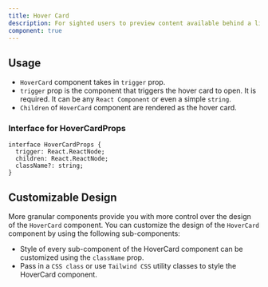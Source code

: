 ```yaml
---
title: Hover Card
description: For sighted users to preview content available behind a link.
component: true
---
```


<ComponentPreview
  name="hover-card-demo"
/>

## Usage
- `HoverCard` component takes in `trigger` prop.
- `trigger` prop is the component that triggers the hover card to open. It is required. It can be any `React Component` or even a simple `string`.
- `Children` of `HoverCard` component are rendered as the hover card.

### Interface for HoverCardProps
```tsx
interface HoverCardProps {
  trigger: React.ReactNode;
  children: React.ReactNode;
  className?: string;
}
```

## Customizable Design
More granular components provide you with more control over the design of the `HoverCard` component. You can customize the design of the `HoverCard` component by using the following sub-components:

<ComponentPreview
  name="hover-card-granular"
  />
- Style of every sub-component of the HoverCard component can be customized using the `className` prop.
- Pass in a `CSS class` or use `Tailwind CSS` utility classes to style the HoverCard component.

